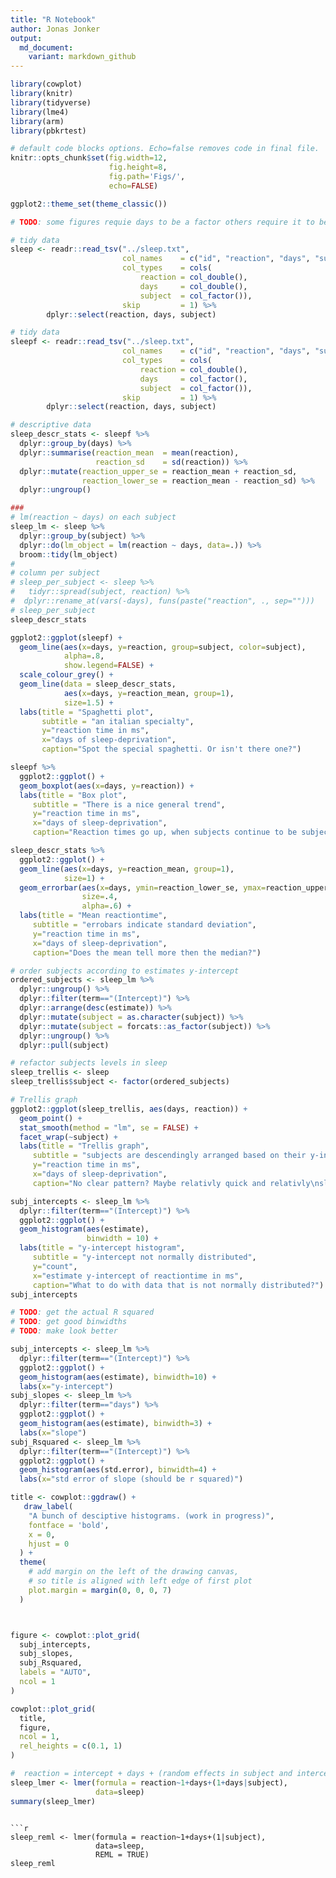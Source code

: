 ```yaml
---
title: "R Notebook"
author: Jonas Jonker
output:
  md_document:
    variant: markdown_github
---
```

```r
library(cowplot)
library(knitr)     
library(tidyverse)
library(lme4)
library(arm)
library(pbkrtest)
```

```r
# default code blocks options. Echo=false removes code in final file.
knitr::opts_chunk$set(fig.width=12,
                      fig.height=8,
                      fig.path='Figs/',
                      echo=FALSE)

ggplot2::theme_set(theme_classic())
```

```r
# TODO: some figures requie days to be a factor others require it to be continous. find elegant solution.

# tidy data
sleep <- readr::read_tsv("../sleep.txt",
                         col_names    = c("id", "reaction", "days", "subject"),
                         col_types    = cols(
                             reaction = col_double(),
                             days     = col_double(),
                             subject  = col_factor()),
                         skip         = 1) %>%
        dplyr::select(reaction, days, subject)

# tidy data
sleepf <- readr::read_tsv("../sleep.txt",
                         col_names    = c("id", "reaction", "days", "subject"),
                         col_types    = cols(
                             reaction = col_double(),
                             days     = col_factor(),
                             subject  = col_factor()),
                         skip         = 1) %>%
        dplyr::select(reaction, days, subject)

# descriptive data
sleep_descr_stats <- sleepf %>%
  dplyr::group_by(days) %>%
  dplyr::summarise(reaction_mean  = mean(reaction),
                   reaction_sd    = sd(reaction)) %>% 
  dplyr::mutate(reaction_upper_se = reaction_mean + reaction_sd,
                reaction_lower_se = reaction_mean - reaction_sd) %>% 
  dplyr::ungroup()

### 
# lm(reaction ~ days) on each subject
sleep_lm <- sleep %>%
  dplyr::group_by(subject) %>%
  dplyr::do(lm_object = lm(reaction ~ days, data=.)) %>%
  broom::tidy(lm_object)
# 
# column per subject
# sleep_per_subject <- sleep %>%
#   tidyr::spread(subject, reaction) %>%
#  dplyr::rename_at(vars(-days), funs(paste("reaction", ., sep="")))
# sleep_per_subject
sleep_descr_stats
```

```r
ggplot2::ggplot(sleepf) +
  geom_line(aes(x=days, y=reaction, group=subject, color=subject),
            alpha=.8,
            show.legend=FALSE) +
  scale_colour_grey() +
  geom_line(data = sleep_descr_stats,
            aes(x=days, y=reaction_mean, group=1),
            size=1.5) +
  labs(title = "Spaghetti plot",
       subtitle = "an italian specialty",
       y="reaction time in ms",
       x="days of sleep-deprivation",
       caption="Spot the special spaghetti. Or isn't there one?")
```

```r
sleepf %>% 
  ggplot2::ggplot() +
  geom_boxplot(aes(x=days, y=reaction)) +
  labs(title = "Box plot",
     subtitle = "There is a nice general trend",
     y="reaction time in ms",
     x="days of sleep-deprivation",
     caption="Reaction times go up, when subjects continue to be subjected to sleep deprivation.\n However the bottom quartile seems to be relatively stable. Is there a pattern?")
```


```r
sleep_descr_stats %>% 
  ggplot2::ggplot() +
  geom_line(aes(x=days, y=reaction_mean, group=1),
            size=1) +
  geom_errorbar(aes(x=days, ymin=reaction_lower_se, ymax=reaction_upper_se),
                size=.4,
                alpha=.6) +
  labs(title = "Mean reactiontime",
     subtitle = "errobars indicate standard deviation",
     y="reaction time in ms",
     x="days of sleep-deprivation",
     caption="Does the mean tell more then the median?")
```

```r
# order subjects according to estimates y-intercept
ordered_subjects <- sleep_lm %>%
  dplyr::ungroup() %>% 
  dplyr::filter(term=="(Intercept)") %>%
  dplyr::arrange(desc(estimate)) %>% 
  dplyr::mutate(subject = as.character(subject)) %>% 
  dplyr::mutate(subject = forcats::as_factor(subject)) %>% 
  dplyr::ungroup() %>% 
  dplyr::pull(subject)

# refactor subjects levels in sleep
sleep_trellis <- sleep
sleep_trellis$subject <- factor(ordered_subjects)

# Trellis graph
ggplot2::ggplot(sleep_trellis, aes(days, reaction)) +
  geom_point() +
  stat_smooth(method = "lm", se = FALSE) +
  facet_wrap(~subject) +
  labs(title = "Trellis graph",
     subtitle = "subjects are descendingly arranged based on their y-intercept",
     y="reaction time in ms",
     x="days of sleep-deprivation",
     caption="No clear pattern? Maybe relativly quick and relativly\nslow subjects are less suceptible to change?")
```

```r
subj_intercepts <- sleep_lm %>% 
  dplyr::filter(term=="(Intercept)") %>% 
  ggplot2::ggplot() +
  geom_histogram(aes(estimate),
                 binwidth = 10) +
  labs(title = "y-intercept histogram",
     subtitle = "y-intercept not normally distributed",
     y="count",
     x="estimate y-intercept of reactiontime in ms",
     caption="What to do with data that is not normally distributed?")
subj_intercepts 
```

```r
# TODO: get the actual R squared
# TODO: get good binwidths
# TODO: make look better

subj_intercepts <- sleep_lm %>% 
  dplyr::filter(term=="(Intercept)") %>% 
  ggplot2::ggplot() +
  geom_histogram(aes(estimate), binwidth=10) +
  labs(x="y-intercept")
subj_slopes <- sleep_lm %>% 
  dplyr::filter(term=="days") %>% 
  ggplot2::ggplot() +
  geom_histogram(aes(estimate), binwidth=3) +
  labs(x="slope")
subj_Rsquared <- sleep_lm %>% 
  dplyr::filter(term=="(Intercept)") %>% 
  ggplot2::ggplot() +
  geom_histogram(aes(std.error), binwidth=4) +
  labs(x="std error of slope (should be r squared)")

title <- cowplot::ggdraw() +
   draw_label(
    "A bunch of desciptive histograms. (work in progress)",
    fontface = 'bold',
    x = 0,
    hjust = 0
  ) +
  theme(
    # add margin on the left of the drawing canvas,
    # so title is aligned with left edge of first plot
    plot.margin = margin(0, 0, 0, 7)
  )



figure <- cowplot::plot_grid(
  subj_intercepts,
  subj_slopes,
  subj_Rsquared,
  labels = "AUTO",
  ncol = 1
)

cowplot::plot_grid(
  title,
  figure,
  ncol = 1,
  rel_heights = c(0.1, 1)
)
```

```r
#  reaction = intercept + days + (random effects in subject and intercept)
sleep_lmer <- lmer(formula = reaction~1+days+(1+days|subject),
                   data=sleep)
summary(sleep_lmer)
```
```

```r
sleep_reml <- lmer(formula = reaction~1+days+(1|subject),
                   data=sleep,
                   REML = TRUE)
sleep_reml
```
